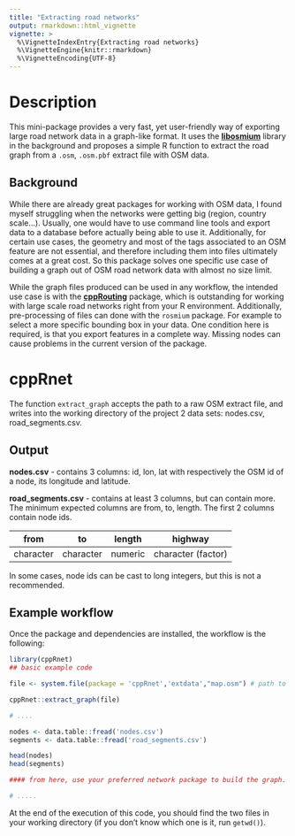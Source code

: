 ```yaml
---
title: "Extracting road networks"
output: rmarkdown::html_vignette
vignette: >
  %\VignetteIndexEntry{Extracting road networks}
  %\VignetteEngine{knitr::rmarkdown}
  %\VignetteEncoding{UTF-8}
---
```



# Description

This mini-package provides a very fast, yet user-friendly way of exporting large road network data in a graph-like format. It uses the [**libosmium**](https://osmcode.org/libosmium/index.html) library in the background and proposes a simple R function to extract the road graph from a `.osm`, `.osm.pbf` extract file with OSM data.

## Background

While there are already great packages for working with OSM data, I found myself struggling when the networks were getting big (region, country scale...). Usually, one would have to use command line tools and export data to a database before actually being able to use it. Additionally, for certain use cases, the geometry and most of the tags associated to an OSM feature are not essential, and therefore including them into files ultimately comes at a great cost. So this package solves one specific use case of building a graph out of OSM road network data with almost no size limit.

While the graph files produced can be used in any workflow, the intended use case is with the [**cppRouting**](https://github.com/vlarmet/cppRouting) package, which is outstanding for working with large scale road networks right from your R environment.
Additionally, pre-processing of files can done with the `rosmium` package. For example to select a more specific bounding box in your data. One condition here is required, is that you export features in a complete way. Missing nodes can cause problems in the current version of the package.

# cppRnet

The function `extract_graph` accepts the path to a raw OSM extract file, and writes into the working directory of the project 2 data sets: nodes.csv, road_segments.csv.

## Output

**nodes.csv** - contains 3 columns: id, lon, lat with respectively the OSM id of a node, its longitude and latitude.
 

**road_segments.csv** - contains at least 3 columns, but can contain more. The minimum expected columns are from, to, length. The first 2 columns contain node ids.

| from      | to        | length  | highway            |
|-----------|-----------|---------|--------------------|
| character | character | numeric | character (factor) |

In some cases, node ids can be cast to long integers, but this is not a recommended.

## Example workflow

Once the package and dependencies are installed, the workflow is the following:

```r
library(cppRnet)
## basic example code

file <- system.file(package = 'cppRnet','extdata',"map.osm") # path to a local file 

cppRnet::extract_graph(file)

# .... 

nodes <- data.table::fread('nodes.csv')
segments <- data.table::fread('road_segments.csv')

head(nodes)
head(segments)

#### from here, use your preferred network package to build the graph.

# .....

```

At the end of the execution of this code, you should find the two files in your working directory (if you don't know which one is it, run `getwd()`).


